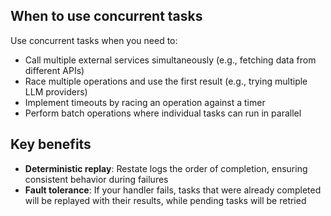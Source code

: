 ## When to use concurrent tasks

Use concurrent tasks when you need to:
- Call multiple external services simultaneously (e.g., fetching data from different APIs)
- Race multiple operations and use the first result (e.g., trying multiple LLM providers)
- Implement timeouts by racing an operation against a timer
- Perform batch operations where individual tasks can run in parallel

## Key benefits

- **Deterministic replay**: Restate logs the order of completion, ensuring consistent behavior during failures
- **Fault tolerance**: If your handler fails, tasks that were already completed will be replayed with their results, while pending tasks will be retried

